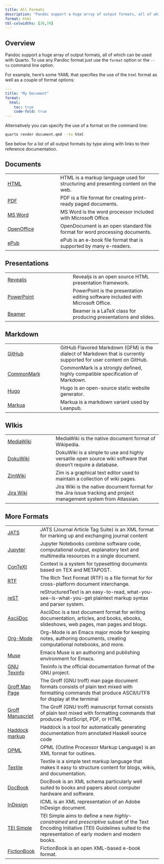 ```yaml
---
title: All Formats
description: "Pandoc support a huge array of output formats, all of which can be used with Quarto. To use any Pandoc format just use the `format` option or the `--to` command line option."
format: html
tbl-colwidths: [30,70]
---
```


## Overview

Pandoc support a huge array of output formats, all of which can be used with Quarto. To use any Pandoc format just use the `format` option or the `--to` command line option.

For example, here's some YAML that specifies the use of the `html` format as well as a couple of format options:

``` yaml
---
title: "My Document"
format: 
  html:
    toc: true
    code-fold: true
---
```

Alternatively you can specify the use of a format on the command line:

``` bash
quarto render document.qmd --to html
```

See below for a list of all output formats by type along with links to their reference documentation.

## Documents

|                                            |                                                                                   |
|--------------------------------------------|-----------------------------------------------------------------------------------|
| [HTML](../reference/formats/html.qmd)      | HTML is a markup language used for structuring and presenting content on the web. |
| [PDF](../reference/formats/pdf.qmd)        | PDF is a file format for creating print-ready paged documents.                    |
| [MS Word](../reference/formats/docx.qmd)   | MS Word is the word processor included with Microsoft Office.                     |
| [OpenOffice](../reference/formats/odt.qmd) | OpenDocument is an open standard file format for word processing documents.       |
| [ePub](../reference/formats/epub.qmd)      | ePub is an e-book file format that is supported by many e-readers.                |

## Presentations

|                                                             |                                                                                 |
|-------------------------------------------------------------|---------------------------------------------------------------------------------|
| [Revealjs](../reference/formats/presentations/revealjs.qmd) | Revealjs is an open source HTML presentation framework.                         |
| [PowerPoint](../reference/formats/presentations/pptx.qmd)   | PowerPoint is the presentation editing software included with Microsoft Office. |
| [Beamer](../reference/formats/presentations/beamer.qmd)     | Beamer is a LaTeX class for producing presentations and slides.                 |

## Markdown

|                                                            |                                                                                                                   |
|------------------------------------------------------------|-------------------------------------------------------------------------------------------------------------------|
| [GitHub](../reference/formats/markdown/gfm.qmd)            | GitHub Flavored Markdown (GFM) is the dialect of Markdown that is currently supported for user content on GitHub. |
| [CommonMark](../reference/formats/markdown/commonmark.qmd) | CommonMark is a strongly defined, highly compatible specification of Markdown.                                    |
| [Hugo](../reference/formats/markdown/hugo.qmd)             | Hugo is an open-source static website generator.                                                                  |
| [Markua](../reference/formats/markdown/markua.qmd)         | Markua is a markdown variant used by Leanpub.                                                                     |

## WIkis

|                                                      |                                                                                                                   |
|------------------------------------------------------|-------------------------------------------------------------------------------------------------------------------|
| [MediaWiki](../reference/formats/wiki/mediawiki.qmd) | MediaWiki is the native document format of Wikipedia.                                                             |
| [DokuWiki](../reference/formats/wiki/dokuwiki.qmd)   | DokuWiki is a simple to use and highly versatile open source wiki software that doesn't require a database.       |
| [ZimWiki](../reference/formats/wiki/zimwiki.qmd)     | Zim is a graphical text editor used to maintain a collection of wiki pages.                                       |
| [Jira Wiki](../reference/formats/wiki/jira.qmd)      | Jira Wiki is the native document format for the Jira issue tracking and project management system from Atlassian. |

## More Formats

|                                                    |                                                                                                                                                                                                |
|----------------------------------------------------|------------------------------------------------------------------------------------------------------------------------------------------------------------------------------------------------|
| [JATS](../reference/formats/jats.qmd)              | JATS (Journal Article Tag Suite) is an XML format for marking up and exchanging journal content                                                                                                |
| [Jupyter](../reference/formats/ipynb.qmd)          | Jupyter Notebooks combine software code, computational output, explanatory text and multimedia resources in a single document.                                                                 |
| [ConTeXt](../reference/formats/context.qmd)        | Context is a system for typesetting documents based on TEX and METAPOST.                                                                                                                       |
| [RTF](../reference/formats/rtf.qmd)                | The Rich Text Format (RTF) is a file format for for cross-platform document interchange.                                                                                                       |
| [reST](../reference/formats/rst.qmd)               | reStructuredText is an easy-to-read, what-you-see-is-what-you-get plaintext markup syntax and parser system.                                                                                   |
| [AsciiDoc](../reference/formats/asciidoc.qmd)      | AsciiDoc is a text document format for writing documentation, articles, and books, ebooks, slideshows, web pages, man pages and blogs.                                                         |
| [Org-Mode](../reference/formats/org.qmd)           | Org-Mode is an Emacs major mode for keeping notes, authoring documents, creating computational notebooks, and more.                                                                            |
| [Muse](../reference/formats/muse.qmd)              | Emacs Muse is an authoring and publishing environment for Emacs.                                                                                                                               |
| [GNU Texinfo](../reference/formats/texinfo.qmd)    | Texinfo is the official documentation format of the GNU project.                                                                                                                               |
| [Groff Man Page](../reference/formats/man.qmd)     | The Groff (GNU troff) man page document formats consists of plain text mixed with formatting commands that produce ASCII/UTF8 for display at the terminal                                      |
| [Groff Manuscript](../reference/formats/ms.qmd)    | The Groff (GNU troff) manuscript format consists of plain text mixed with formatting commands that produces PostScript, PDF, or HTML                                                           |
| [Haddock markup](../reference/formats/haddock.qmd) | Haddock is a tool for automatically generating documentation from annotated Haskell source code                                                                                                |
| [OPML](../reference/formats/opml.qmd)              | OPML (Outline Processor Markup Language) is an XML format for outlines.                                                                                                                        |
| [Textile](../reference/formats/textile.qmd)        | Textile is a simple text markup language that makes it easy to structure content for blogs, wikis, and documentation.                                                                          |
| [DocBook](../reference/formats/docbook.qmd)        | DocBook is an XML schema particularly well suited to books and papers about computer hardware and software.                                                                                    |
| [InDesign](../reference/formats/icml.qmd)          | ICML is an XML representation of an Adobe InDesign document.                                                                                                                                   |
| [TEI Simple](../reference/formats/tei.qmd)         | TEI Simple aims to define a new *highly-constrained* and *prescriptive* subset of the Text Encoding Initiative (TEI) Guidelines suited to the representation of early modern and modern books. |
| [FictionBook](../reference/formats/fb2.qmd)        | FictionBook is an open XML-based e-book format.                                                                                                                                                |

```{=html}
<style type="text/css">
main h2 {
  border-bottom: none;
}  
  
</style>
```
